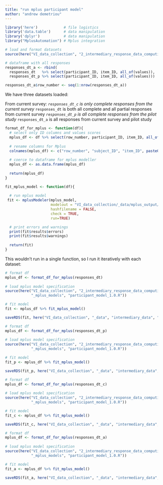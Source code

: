 ```yaml
---
title: "run mplus participant model"
author: "andrew demetriou"
---
```


```r
library('here')            # file logistics
library('data.table')      # data manipulation
library('dplyr')           # data manipulation
library("MplusAutomation") # Mplus integration

# load and format datasets
source(here("VI_data_collection", "2_intermediary_response_data_computing", "0_format_response_data_1.1.R"))
```

```r
# dataframe with all responses
responses_dt_a <- rbind(
  responses_dt   %>% select(participant_ID, item_ID, all_of(values)), 
  responses_dt_p %>% select(participant_ID, item_ID, all_of(values)))

responses_dt_a$row_number <- seq(1:nrow(responses_dt_a))
```

We have three datasets loaded:

From current survey:
*`responses_dt_c` is only complete responses from the current survey
*`responses_dt` is both all complete and all partial responses from current survey
*`responses_dt_p` is all complete responses from the pilot study
*`responses_dt_a` is all responses from current survey and pilot study

```r
format_df_for_mplus <- function(df){
  # select only ID columns and values scores
  mplus_df <- df %>% select(row_number, participant_ID, item_ID, all_of(values))
  
  # rename columns for Mplus
  colnames(mplus_df) <- c("row_number", "subject_ID", "item_ID", paste0("y", seq(1, 10)))
  
  # coerce to dataframe for mplus modeller
  mplus_df <- as.data.frame(mplus_df)
  
  return(mplus_df)
}
```

```r
fit_mplus_model <- function(df){
  
  # run mplus model
 fit <- mplusModeler(mplus_model, 
                     modelout = "VI_data_collection/_data/mplus_output/participant_model_1.0.inp", 
                     hashfilename = FALSE,
                     check = TRUE,
                     run=TRUE)

  # print errors and warnings
  print(fit$results$errors)
  print(fit$results$warnings)
  
  return(fit)
}
```

This wouldn't run in a single function, so I run it iteratively with each dataset:

```r
# format df
mplus_df <- format_df_for_mplus(responses_dt)  
  
# load mplus model specification
source(here("VI_data_collection", "2_intermediary_response_data_computing",
            "_mplus_models", "participant_model_1.0.R"))

# fit model
fit <- mplus_df %>% fit_mplus_model()

saveRDS(fit, here("VI_data_collection", "_data", "intermediary_data", "mplus_participant_model_1.0.RDS"))
```

```r
# format df
mplus_df <- format_df_for_mplus(responses_dt_p)  
  
# load mplus model specification
source(here("VI_data_collection", "2_intermediary_response_data_computing",
            "_mplus_models", "participant_model_1.0.R"))

# fit model
fit_p <- mplus_df %>% fit_mplus_model()

saveRDS(fit_p, here("VI_data_collection", "_data", "intermediary_data", "mplus_participant_model_p_1.0.RDS"))
```

```r
# format df
mplus_df <- format_df_for_mplus(responses_dt_c)  
  
# load mplus model specification
source(here("VI_data_collection", "2_intermediary_response_data_computing",
            "_mplus_models", "participant_model_1.0.R"))

# fit model
fit_c <- mplus_df %>% fit_mplus_model()

saveRDS(fit_c, here("VI_data_collection", "_data", "intermediary_data", "mplus_participant_model_c_1.0.RDS"))
```
```r
# format df
mplus_df <- format_df_for_mplus(responses_dt_a)  
  
# load mplus model specification
source(here("VI_data_collection", "2_intermediary_response_data_computing",
            "_mplus_models", "participant_model_1.0.R"))

# fit model
fit_a <- mplus_df %>% fit_mplus_model()

saveRDS(fit_a, here("VI_data_collection", "_data", "intermediary_data", "mplus_participant_model_a_1.0.RDS"))
```